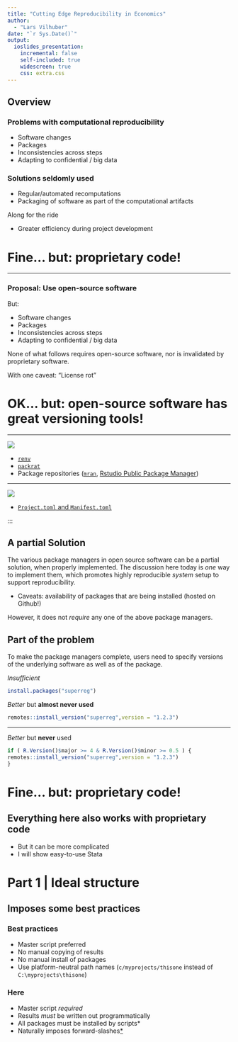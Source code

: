 ```yaml
---
title: "Cutting Edge Reproducibility in Economics"
author: 
  - "Lars Vilhuber"
date: "`r Sys.Date()`"
output: 
  ioslides_presentation:
    incremental: false
    self-included: true
    widescreen: true
    css: extra.css
---
```


## Overview

::: {.columns-2}


### Problems with computational reproducibility

- Software changes
- Packages
- Inconsistencies across steps
- Adapting to confidential / big data

### Solutions seldomly used

- Regular/automated recomputations
- Packaging of software as part of the computational artifacts

Along for the ride

- Greater efficiency during project development


:::

# Fine... but: proprietary code!

---

::: {.columns-2}


### Proposal: Use open-source software

But:

- Software changes
- Packages
- Inconsistencies across steps
- Adapting to confidential / big data

<p class="forceBreak"></p>

None of what follows requires open-source software, nor is invalidated by proprietary software.

With one caveat: "License rot"



:::
  

# OK... but: open-source software has great versioning tools!

---


![](images/R-logo.png)

- [`renv`](https://rstudio.github.io/renv/)
- [`packrat`](https://rstudio.github.io/packrat/)
- Package repositories ([`mran`](https://mran.microsoft.com/timemachine), [Rstudio Public Package Manager](https://packagemanager.rstudio.com/client/#/))

---


![](images/julia-logo.png)

- [`Project.toml` and `Manifest.toml`](https://pkgdocs.julialang.org/v1/toml-files/)


:::
  
## A partial Solution

The various package managers in open source software can be a partial solution, when properly implemented. The discussion here today is *one* way to implement them, which promotes highly reproducible *system* setup to support reproducibility.

- Caveats: availability of packages that are being installed (hosted on Github!)

However, it does not *require* any one of the above package managers. 

## Part of the problem

To make the package managers complete, users need to specify versions of the underlying software as well as of the package.

*Insufficient*

```r
install.packages("superreg")
```

*Better* but **almost never used**

```r
remotes::install_version("superreg",version = "1.2.3")
```

---

*Better* but **never** used

```r
if ( R.Version()$major >= 4 & R.Version()$minor >= 0.5 ) { 
remotes::install_version("superreg",version = "1.2.3")
}
```


# Fine... but: proprietary code!

## Everything here also works with proprietary code

- But it can be more complicated
- I will show easy-to-use Stata

# Part 1 | Ideal structure

## Imposes some best practices


::: {.columns-2}

### Best practices

- Master script preferred
- No manual copying of results 
- No manual install of packages
- Use platform-neutral path names (`c/myprojects/thisone` instead of `C:\myprojects\thisone`)


### Here 

- Master script *required*
- Results *must* be written out programmatically
- All packages must be installed by scripts*
- Naturally imposes forward-slashes[*](extras.html)


:::



